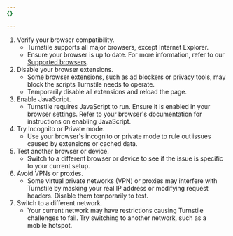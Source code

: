 ```yaml
---
{}

---
```


1. Verify your browser compatibility.
    - Turnstile supports all major browsers, except Internet Explorer.
    - Ensure your browser is up to date. For more information, refer to our [Supported browsers](/waf/reference/cloudflare-challenges/#supported-browsers).
2. Disable your browser extensions.
    - Some browser extensions, such as ad blockers or privacy tools, may block the scripts Turnstile needs to operate.
    - Temporarily disable all extensions and reload the page.
3. Enable JavaScript.
    - Turnstile requires JavaScript to run. Ensure it is enabled in your browser settings. Refer to your browser's documentation for instructions on enabling JavaScript.
4. Try Incognito or Private mode.
    - Use your browser's incognito or private mode to rule out issues caused by extensions or cached data.
5. Test another browser or device.
    - Switch to a different browser or device to see if the issue is specific to your current setup.
6. Avoid VPNs or proxies.
    - Some virtual private networks (VPN) or proxies may interfere with Turnstile by masking your real IP address or modifying request headers. Disable them temporarily to test.
7. Switch to a different network.
    - Your current network may have restrictions causing Turnstile challenges to fail. Try switching to another network, such as a mobile hotspot.